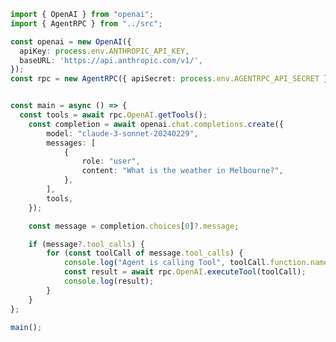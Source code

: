 ```ts
import { OpenAI } from "openai";
import { AgentRPC } from "../src";

const openai = new OpenAI({
  apiKey: process.env.ANTHROPIC_API_KEY,
  baseURL: 'https://api.anthropic.com/v1/',
});
const rpc = new AgentRPC({ apiSecret: process.env.AGENTRPC_API_SECRET });


const main = async () => {
  const tools = await rpc.OpenAI.getTools();
    const completion = await openai.chat.completions.create({
        model: "claude-3-sonnet-20240229",
        messages: [
            {
                role: "user",
                content: "What is the weather in Melbourne?",
            },
        ],
        tools,
    });

    const message = completion.choices[0]?.message;

    if (message?.tool_calls) {
        for (const toolCall of message.tool_calls) {
            console.log("Agent is calling Tool", toolCall.function.name);
            const result = await rpc.OpenAI.executeTool(toolCall);
            console.log(result);
        }
    }
};

main();
```